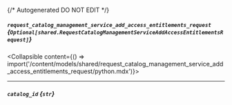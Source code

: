 {/* Autogenerated DO NOT EDIT  */}

##### `request_catalog_management_service_add_access_entitlements_request` *{`Optional[shared.RequestCatalogManagementServiceAddAccessEntitlementsRequest]`}*
<Collapsible content={() => import('/content/models/shared/request_catalog_management_service_add_access_entitlements_request/python.mdx')}>
</Collapsible>

---
##### `catalog_id` *{`str`}*

